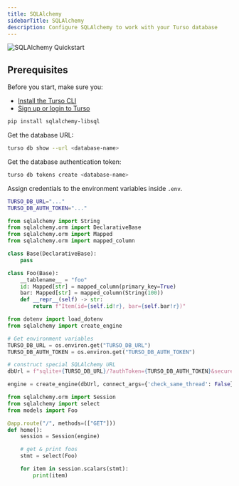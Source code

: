 ```yaml
---
title: SQLAlchemy
sidebarTitle: SQLAlchemy
description: Configure SQLAlchemy to work with your Turso database
---
```


![SQLAlchemy Quickstart](/images/guides/sqlalchemy-banner.png)

## Prerequisites

Before you start, make sure you:

- [Install the Turso CLI](/cli/installation)
- [Sign up or login to Turso](/cli/authentication#signup)

<Steps>

<Step title="Install the libSQL dialect for SQLAlchemy">

```bash
pip install sqlalchemy-libsql
```

</Step>

<Step title="Configure database credentials">

Get the database URL:

```bash
turso db show --url <database-name>
```

Get the database authentication token:

```bash
turso db tokens create <database-name>
```

Assign credentials to the environment variables inside `.env`.

```bash
TURSO_DB_URL="..."
TURSO_DB_AUTH_TOKEN="..."
```

</Step>

<Step title="Create database models">

```python models.py
from sqlalchemy import String
from sqlalchemy.orm import DeclarativeBase
from sqlalchemy.orm import Mapped
from sqlalchemy.orm import mapped_column

class Base(DeclarativeBase):
    pass

class Foo(Base):
    __tablename__ = "foo"
    id: Mapped[str] = mapped_column(primary_key=True)
    bar: Mapped[str] = mapped_column(String(100))
    def __repr__(self) -> str:
        return f"Item(id={self.id!r}, bar={self.bar!r})"

```
</Step>

<Step title="Construct SQLAlchemy URL for Turso">

```py app.py
from dotenv import load_dotenv
from sqlalchemy import create_engine

# Get environment variables
TURSO_DB_URL = os.environ.get("TURSO_DB_URL")
TURSO_DB_AUTH_TOKEN = os.environ.get("TURSO_DB_AUTH_TOKEN")

# construct special SQLAlchemy URL
dbUrl = f"sqlite+{TURSO_DB_URL}/?authToken={TURSO_DB_AUTH_TOKEN}&secure=true"

engine = create_engine(dbUrl, connect_args={'check_same_thread': False}, echo=True)
```

</Step>

<Step title="Query database">

```py app.py
from sqlalchemy.orm import Session
from sqlalchemy import select
from models import Foo

@app.route("/", methods=(["GET"]))
def home():
    session = Session(engine)

    # get & print foos
    stmt = select(Foo)

    for item in session.scalars(stmt):
        print(item)

```

</Step>

</Steps>

[Install the Turso CLI and create a database]: /cli/installation
[Have a Next.js app]: https://nextjs.org/docs/getting-started/installation#automatic-installation
